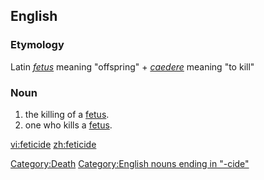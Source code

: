==English==

===Etymology===
Latin ''[[fetus#Latin|fetus]]'' meaning "offspring" + ''[[caedere]]'' meaning "to kill"

===Noun===
{{en-noun}}

# the killing of a [[fetus]].
# one who kills a [[fetus]].

[[Category:Death]]
[[Category:English nouns ending in "-cide"]]
[[vi:feticide]]
[[zh:feticide]]